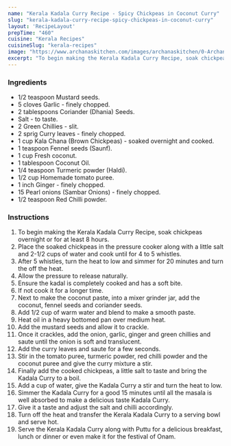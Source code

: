 ---
name: "Kerala Kadala Curry Recipe - Spicy Chickpeas in Coconut Curry"
slug: "kerala-kadala-curry-recipe-spicy-chickpeas-in-coconut-curry"
layout: 'RecipeLayout'
prepTime: "460"
cuisine: "Kerala Recipes"
cuisineSlug: "kerala-recipes"
image: "https://www.archanaskitchen.com/images/archanaskitchen/0-Archanas-Kitchen-Recipes/2020/Kerala_Kadala_Curry_recipe_Chickpea_in_Coconut_Curry_Vegetarian_healthy_recipe_1_1600.jpg"
excerpt: "To begin making the Kerala Kadala Curry Recipe, soak chickpeas overnight or for at least 8 hours"
---

### Ingredients

- 1/2 teaspoon Mustard seeds.
- 5 cloves Garlic - finely chopped.
- 2 tablespoons Coriander (Dhania) Seeds.
- Salt - to taste.
- 2 Green Chillies - slit.
- 2 sprig Curry leaves - finely chopped.
- 1 cup Kala Chana (Brown Chickpeas) - soaked overnight and cooked.
- 1 teaspoon Fennel seeds (Saunf).
- 1 cup Fresh coconut.
- 1 tablespoon Coconut Oil.
- 1/4 teaspoon Turmeric powder (Haldi).
- 1/2 cup Homemade tomato puree.
- 1 inch Ginger - finely chopped.
- 15 Pearl onions (Sambar Onions) - finely chopped.
- 1/2 teaspoon Red Chilli powder.

### Instructions

1. To begin making the Kerala Kadala Curry Recipe, soak chickpeas overnight or for at least 8 hours.
1. Place the soaked chickpeas in the pressure cooker along with a little salt and 2-1/2 cups of water and cook until for 4 to 5 whistles.
1. After 5 whistles, turn the heat to low and simmer for 20 minutes and turn the off the heat.
1. Allow the pressure to release naturally.
1. Ensure the kadal is completely cooked and has a soft bite.
1. If not cook it for a longer time.
1. Next to make the coconut paste, into a mixer grinder jar, add the coconut, fennel seeds and coriander seeds.
1. Add 1/2 cup of warm water and blend to make a smooth paste.
1. Heat oil in a heavy bottomed pan over medium heat.
1. Add the mustard seeds and allow it to crackle.
1. Once it crackles, add the onion, garlic, ginger and green chillies and saute until the onion is soft and translucent.
1. Add the curry leaves and saute for a few seconds.
1. Stir in the tomato puree, turmeric powder, red chilli powder and the coconut puree and give the curry mixture a stir.
1. Finally add the cooked chickpeas, a little salt to taste and bring the Kadala Curry to a boil.
1. Add a cup of water, give the Kadala Curry a stir and turn the heat to low.
1. Simmer the Kadala Curry for a good 15 minutes until all the masala is well absorbed to make a delicious taste Kadala Curry.
1. Give it a taste and adjust the salt and chilli accordingly.
1. Turn off the heat and transfer the Kerala Kadala Curry to a serving bowl and serve hot.
1. Serve the Kerala Kadala Curry along with Puttu for a delicious breakfast, lunch or dinner or even make it for the festival of Onam.
